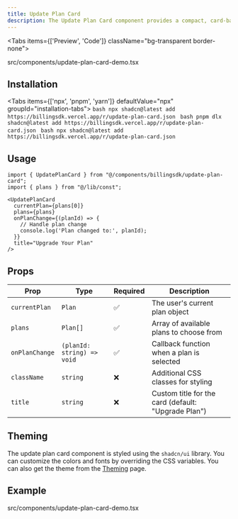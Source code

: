 ```yaml
---
title: Update Plan Card
description: The Update Plan Card component provides a compact, card-based interface for users to upgrade or change their subscription plan. It's perfect for embedding in dashboards or sidebars where space is limited.
---
```


<Tabs items={['Preview', 'Code']} className="bg-transparent border-none">
  <Tab value="Preview" className="border-none bg-transparent p-0 mt-3">
    <PreviewComponents>
      <UpdatePlanCardDemo />
    </PreviewComponents>
  </Tab>

  <Tab value="Code" className="mt-3">
  <include cwd lang="tsx" meta='title="src/components/update-plan-card-demo.tsx"'>src/components/update-plan-card-demo.tsx</include>

  </Tab>
</Tabs>

## Installation

<Tabs items={['npx', 'pnpm', 'yarn']} defaultValue="npx" groupId="installation-tabs">
  <Tab value="npx">
    ```bash
    npx shadcn@latest add https://billingsdk.vercel.app/r/update-plan-card.json
    ```
  </Tab>
  <Tab value="pnpm">
    ```bash
    pnpm dlx shadcn@latest add https://billingsdk.vercel.app/r/update-plan-card.json
    ```
  </Tab>
  <Tab value="yarn">
    ```bash
    npx shadcn@latest add https://billingsdk.vercel.app/r/update-plan-card.json
    ```
  </Tab>
</Tabs>

## Usage

```tsx
import { UpdatePlanCard } from "@/components/billingsdk/update-plan-card";
import { plans } from "@/lib/const";
```

```tsx
<UpdatePlanCard
  currentPlan={plans[0]}
  plans={plans}
  onPlanChange={(planId) => {
    // Handle plan change
    console.log('Plan changed to:', planId);
  }}
  title="Upgrade Your Plan"
/>
```

## Props

| Prop | Type | Required | Description |
|------|------|----------|-------------|
| `currentPlan` | `Plan` | ✅ | The user's current plan object |
| `plans` | `Plan[]` | ✅ | Array of available plans to choose from |
| `onPlanChange` | `(planId: string) => void` | ✅ | Callback function when a plan is selected |
| `className` | `string` | ❌ | Additional CSS classes for styling |
| `title` | `string` | ❌ | Custom title for the card (default: "Upgrade Plan") |

## Theming

The update plan card component is styled using the `shadcn/ui` library. You can customize the colors and fonts by overriding the CSS variables. You can also get the theme from the [Theming](/docs/theming) page.


## Example
<include cwd lang="tsx" meta='title="src/components/update-plan-card-demo.tsx"'>src/components/update-plan-card-demo.tsx</include>
